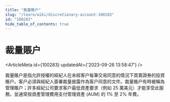 ```yaml
---
title: "裁量賬户"
slug: "/learn/wiki/discretionary-account-100283"
id: "100283"
hide_table_of_contents: true
---
```



# 裁量賬户

<ArticleMeta id={100283} updatedAt={'2023-09-26 13:58:47'} />
<div className='border-solid border-b border-t-0 my-4 border-[var(--ifm-color-gray-300)]' />

裁量賬户是指允許授權的經紀人在未經客户每筆交易同意的情況下買賣證券的投資賬户。客户必須與經紀人簽署裁量披露作為客户同意的文件。裁量賬户有時被稱為管理賬户；許多經紀公司要求客户最低資產要求（例如 25 萬美元）才能享受此服務，並通常按資產管理費用支付管理資產 (AUM) 的 1% 至 2% 年費。
